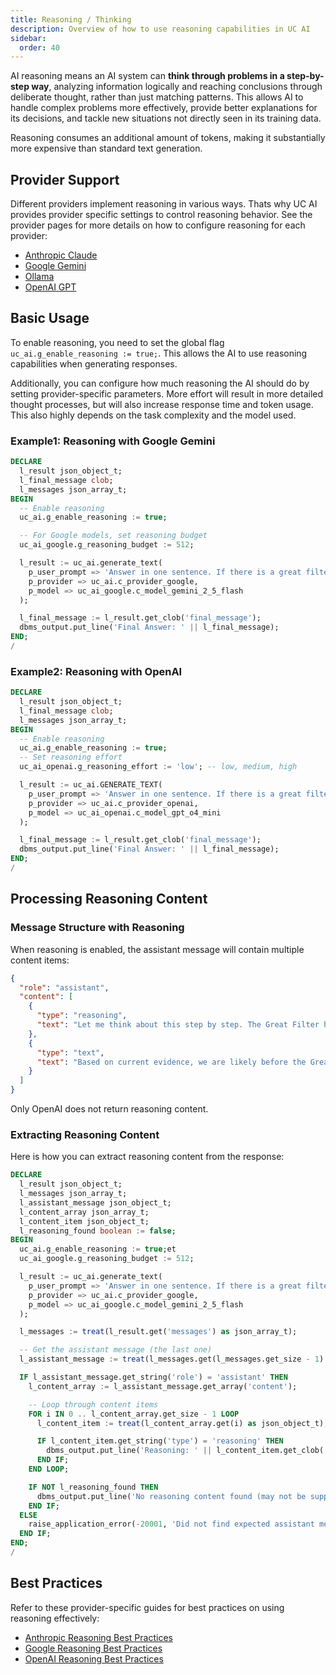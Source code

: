 ```yaml
---
title: Reasoning / Thinking
description: Overview of how to use reasoning capabilities in UC AI
sidebar:
  order: 40
---
```



AI reasoning means an AI system can **think through problems in a step-by-step way**, analyzing information logically and reaching conclusions through deliberate thought, rather than just matching patterns. This allows AI to handle complex problems more effectively, provide better explanations for its decisions, and tackle new situations not directly seen in its training data.

Reasoning consumes an additional amount of tokens, making it substantially more expensive than standard text generation.

## Provider Support

Different providers implement reasoning in various ways. Thats why UC AI provides provider specific settings to control reasoning behavior. See the provider pages for more details on how to configure reasoning for each provider:

- [Anthropic Claude](/products/uc-ai/docs/providers/anthropic/#reasoning--extended-thinking)
- [Google Gemini](/products/uc-ai/docs/providers/google/#reasoning--thinking)
- [Ollama](/products/uc-ai/docs/providers/ollama/#reasoning--thinking)
- [OpenAI GPT](/products/uc-ai/docs/providers/openai/#reasoning--thinking)

## Basic Usage

To enable reasoning, you need to set the global flag `uc_ai.g_enable_reasoning := true;`. This allows the AI to use reasoning capabilities when generating responses.

Additionally, you can configure how much reasoning the AI should do by setting provider-specific parameters. More effort will result in more detailed thought processes, but will also increase response time and token usage. This also highly depends on the task complexity and the model used.

### Example1: Reasoning with Google Gemini

```sql
DECLARE
  l_result json_object_t;
  l_final_message clob;
  l_messages json_array_t;
BEGIN
  -- Enable reasoning
  uc_ai.g_enable_reasoning := true;

  -- For Google models, set reasoning budget
  uc_ai_google.g_reasoning_budget := 512;

  l_result := uc_ai.generate_text(
    p_user_prompt => 'Answer in one sentence. If there is a great filter, are we before or after it and why?',
    p_provider => uc_ai.c_provider_google,
    p_model => uc_ai_google.c_model_gemini_2_5_flash
  );

  l_final_message := l_result.get_clob('final_message');
  dbms_output.put_line('Final Answer: ' || l_final_message);
END;
/
```

### Example2: Reasoning with OpenAI

```sql
DECLARE
  l_result json_object_t;
  l_final_message clob;
  l_messages json_array_t;
BEGIN
  -- Enable reasoning
  uc_ai.g_enable_reasoning := true;
  -- Set reasoning effort
  uc_ai_openai.g_reasoning_effort := 'low'; -- low, medium, high

  l_result := uc_ai.GENERATE_TEXT(
    p_user_prompt => 'Answer in one sentence. If there is a great filter, are we before or after it and why.',
    p_provider => uc_ai.c_provider_openai,
    p_model => uc_ai_openai.c_model_gpt_o4_mini
  );

  l_final_message := l_result.get_clob('final_message');
  dbms_output.put_line('Final Answer: ' || l_final_message);
END;
/
```

## Processing Reasoning Content

### Message Structure with Reasoning

When reasoning is enabled, the assistant message will contain multiple content items:

```json
{
  "role": "assistant",
  "content": [
    {
      "type": "reasoning",
      "text": "Let me think about this step by step. The Great Filter hypothesis suggests there's a barrier that prevents life from developing into advanced civilizations..."
    },
    {
      "type": "text",
      "text": "Based on current evidence, we are likely before the Great Filter, as we haven't yet achieved interstellar civilization or solved existential risks."
    }
  ]
}
```

Only OpenAI does not return reasoning content.

### Extracting Reasoning Content

Here is how you can extract reasoning content from the response:

```sql
DECLARE
  l_result json_object_t;
  l_messages json_array_t;
  l_assistant_message json_object_t;
  l_content_array json_array_t;
  l_content_item json_object_t;
  l_reasoning_found boolean := false;
BEGIN
  uc_ai.g_enable_reasoning := true;et
  uc_ai_google.g_reasoning_budget := 512;

  l_result := uc_ai.generate_text(
    p_user_prompt => 'Answer in one sentence. If there is a great filter, are we before or after it and why?',
    p_provider => uc_ai.c_provider_google,
    p_model => uc_ai_google.c_model_gemini_2_5_flash
  );

  l_messages := treat(l_result.get('messages') as json_array_t);

  -- Get the assistant message (the last one)
  l_assistant_message := treat(l_messages.get(l_messages.get_size - 1) as json_object_t);

  IF l_assistant_message.get_string('role') = 'assistant' THEN
    l_content_array := l_assistant_message.get_array('content');

    -- Loop through content items
    FOR i IN 0 .. l_content_array.get_size - 1 LOOP
      l_content_item := treat(l_content_array.get(i) as json_object_t);

      IF l_content_item.get_string('type') = 'reasoning' THEN
        dbms_output.put_line('Reasoning: ' || l_content_item.get_clob('text'));
      END IF;
    END LOOP;

    IF NOT l_reasoning_found THEN
      dbms_output.put_line('No reasoning content found (may not be supported by this provider/model)');
    END IF;
  ELSE
    raise_application_error(-20001, 'Did not find expected assistant message structure');
  END IF;
END;
/
```

## Best Practices

Refer to these provider-specific guides for best practices on using reasoning effectively:

- [Anthropic Reasoning Best Practices](https://docs.anthropic.com/en/docs/build-with-claude/extended-thinking#best-practices-and-considerations-for-extended-thinking)
- [Google Reasoning Best Practices](https://ai.google.dev/gemini-api/docs/thinking#best-practices)
- [OpenAI Reasoning Best Practices](https://platform.openai.com/docs/guides/reasoning-best-practices#page-top)
